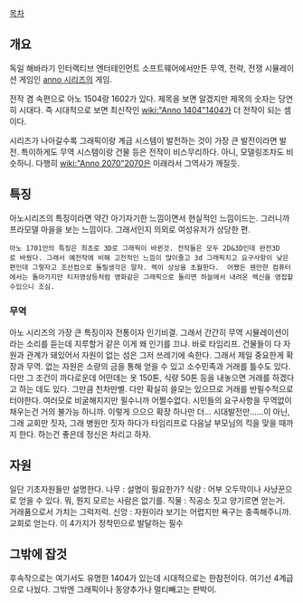 [[목차]]

== 개요 ==
독일 해바라기 인터랙티브 엔터테인먼트 소프트웨어에서만든 무역, 전략, 전쟁 시뮬레이션 게임인 [[anno 시리즈]]의 게임. 

전작 겸 속편으로 아노 1504랑 1602가 있다. 제목을 보면 알겠지만 제목의 숫자는 당연히 시대다. 즉 시대적으로 보면 최신작인 [[wiki:"Anno 1404"1404]]가 더 전작이 되는 셈이다.

시리즈가 나아갈수록 그래픽이랑 계급 시스템이 발전하는 것이 가장 큰 발전이라면 발전. 특이하게도 무역 시스템이랑 건물 등은 전작이 비스무리하다. 아니, 모델링조차도 비슷하니. 다행히 [[wiki:"Anno 2070"2070]]은 미래라서 그역사가 깨질듯.

== 특징 ==
아노시리즈의 특징이라면 약간 아기자기한 느낌이면서 현실적인 느낌이드는. 그러니까 프라모델 마을을 보는 느낌이다. 그래서인지 의외로 여성유저가 상당한 편.

 아노 1701만의 특징은 최초로 3D로 그래픽이 바뀐것. 전작들은 모두 2D&3D인데 완전3D로 바꿨다. 그래서 예전작에 비해 고전적인 느낌이 많이줄고 3d 그래픽치고 요구사항이 낮은편인데 그렇자고 조선컴으로 돌릴생각은 말자. 렉이 상상을 초월한다.  어쨌든 웬만한 컴퓨터에서는 돌아가지만 티저영상등처럼 영화같은 그래픽으로 돌리면 하늘에서 내려온 렉신을 영접할수있으니 조심. 

=== 무역 ===
아노 시리즈의 가장 큰 특징이자 전통이자 인기비결. 그래서 간간히 무역 시뮬레이션이라는 소리를 듣는데 지루할거 같은 이게 왜 인기를 끄냐. 바로 타임리프. 건물들이 다 자원과 관계가 돼있어서 자원이 없는 섬은 그저 쓰레기에 속한다. 그래서 제일 중요한게 확장과 무역. 없는 자원은 소량의 금을 통해 얻을 수 있고 소수민족과 거래를 틀수도 있다. 다만 그 조건이 까다로운데 어떤데는 옷 150톤, 식량 50톤 등을 내놓으면 거래를 하겠다고 하는 데도 있다. 그만큼 천차만별. 다만 확실히 쓸모는 있으므로 거래를 반필수적으로 터야한다. 여러모로 비굴해지지만 필수니까 어쩔수없다. 시민들의 요구사항을 무역없이 채우는건 거의 불가능 하니까. 이렇게 으으으 확장 하나만 더... 시대발전만......이 아닌, 그래 교회만 짓자, 그래 병원만 짓자 하다가 타임리프로 다음날 부모님의 킥을 맞을 때까지 한다. 하는건 좋은데 정신은 차리고 하자. 

== 자원 ==
일단 기초자원들만 설명한다.
나무 : 설명이 필요한가?
식량 : 어부 오두막이나 사냥꾼으로 얻을 수 있다. 뭐, 뭔지 모르는 사람은 없기를.
직물 : 직공소 짓고 양기르면 얻는거. 거래품으로서 가치는 그럭저럭.
신앙 : 자원이라 보기는 어렵지만 욕구는 충족해주니까. 교회로 얻는다.
이 4가지가 정착민으로 발달하는 필수 

== 그밖에 잡것 ==
후속작으로는 여기서도 유명한 1404가 있는데 시대적으로는 한참전이다. 여기선 4계급으로 나눴다. 그밖엔 그래픽이나 동양추가나 멀티빼고는 판박이.
